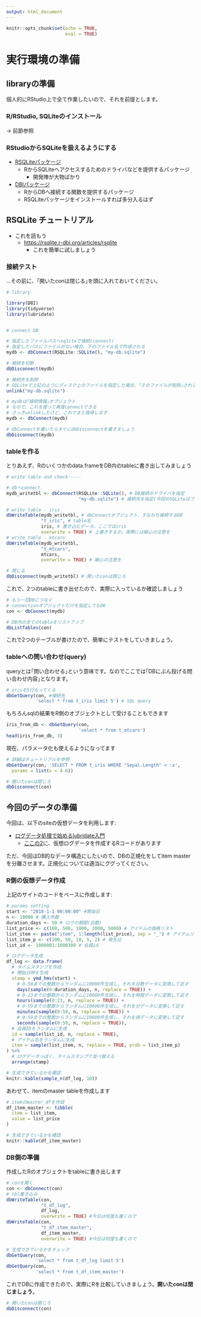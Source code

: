 ```yaml
---
output: html_document
---
```


```r
knitr::opts_chunk$set(echo = TRUE,
                      eval = TRUE)
```

# 実行環境の準備


## libraryの準備

個人的にRStudio上で全て作業したいので、それを前提とします。

### R/RStudio, SQLiteのインストール

-> 前節参照

### RStudioからSQLiteを扱えるようにする

- [RSQLiteパッケージ](https://rsqlite.r-dbi.org/index.html)
    - RからSQLiteへアクセスするためのドライバなどを提供するパッケージ
        - 開発陣が大物ばかり
- [DBIパッケージ](https://dbi.r-dbi.org/)
    - RからDBへ接続する関数を提供するパッケージ
    - RSQLiteパッケージをインストールすれば多分入るはず


## RSQLite チュートリアル

- これを読もう
    - <https://rsqlite.r-dbi.org/articles/rsqlite>
      - これを簡単に試しましょう

### 接続テスト

...その前に、｢開いたconは閉じる｣を頭に入れておいてください。

```r

# library

library(DBI)
library(tidyverse)
library(lubridate)


# connect DB 

# 指定したファイルパスへsqliteで接続(connect)
# 指定したパスにファイルがない場合、下のファイル名で作成される
mydb <- dbConnect(RSQLite::SQLite(), "my-db.sqlite")

# 接続を切断
dbDisconnect(mydb)

# 接続先を削除
# SQLiteで上記のようにディスク上のファイルを指定した場合、｢そのファイルが削除｣される
unlink("my-db.sqlite")

# mydbは｢接続情報｣オブジェクト
# なので、これを使って再度connectできる
# さっきunlinkしたけど、これでまた復帰します
mydb <- dbConnect(mydb)

# dbConnectを書いたらすぐにdbDisconnectを書きましょう
dbDisconnect(mydb)
```

### tableを作る

とりあえず、Rのいくつかのdata.frameをDB内のtableに書き出してみましょう

```r
# write table and check-----

# dbへconnect
mydb_writetbl <- dbConnect(RSQLite::SQLite(), # DB接続のドライバを指定
                           "my-db.sqlite") # 接続先を指定(今回のSQLiteはファイルパス)

# write table - iris
dbWriteTable(mydb_writetbl, # dbConnectオブジェクト、すなわち接続するDB
             "t_iris", # table名
             iris, # 書き込むデータ。ここではiris
             overwrite = TRUE) # 上書きするか。実際には細心の注意を
# write table - mtcars
dbWriteTable(mydb_writetbl,
             "t_mtcars",
             mtcars,
             overwrite = TRUE) # 細心の注意を

# 閉じる
dbDisconnect(mydb_writetbl) # 開いたconは閉じろ
```

これで、2つのtableに書き出せたので、実際に入っているか確認しましょう

```r
# もう一回DBにつなぐ
# connectionオブジェクトだけを指定してもOK
con <- dbConnect(mydb)

# DB内の全てのtableをリストアップ
dbListTables(con)
```
これで2つのテーブルが書けたので、簡単にテストをしていきましょう。

### tableへの問い合わせ(query)

queryとは｢問い合わせる｣という意味です。なのでここでは｢DBにぶん投げる問い合わせ内容｣となります。

```r
# irisを5行もってくる
dbGetQuery(con, #接続先
           'select * from t_iris limit 5') # SQL query
```

もちろんsqlの結果をR側のオブジェクトとして受けることもできます

```r
iris_from_db <- dbGetQuery(con,
                           'select * from t_mtcars')
head(iris_from_db, 3)
```

現在、パラメータ化も使えるようになってます

```r
# 詳細はチュートリアルを参照
dbGetQuery(con, 'SELECT * FROM t_iris WHERE "Sepal.Length" < :x', 
  params = list(x = 4.6))
```


```r
# 開いたconは閉じろ
dbDisconnect(con)
```

## 今回のデータの準備

今回は、以下のsiteの仮想データを利用します:

- [ログデータ処理で始めるlubridate入門](https://kazutan.github.io/SappoRoR8/index.html)
    - [ここの2](https://kazutan.github.io/SappoRoR8/02-makelog_duration.html)に、仮想ログデータを作成するRコードがあります

ただ、今回はDB的なデータ構造にしたいので、DBの正規化をしてitem masterを分離させます。正規化については適当にググってください。

### R側の仮想データ作成

上記のサイトのコードをベースに作成します:

```r
# params setting
start <- "2018-1-1 00:00:00" #開始日
n <- 10000 # 購入件数
duration_days <- 50 # ログの期間(日数)
list_price <- c(100, 500, 1000, 2000, 5000) # アイテムの価格リスト
list_item <- paste("item", 1:length(list_price), sep = "_") # アイテムリスト
list_item_p <- c(100, 50, 10, 5, 2) # 発生比
list_id <- 1000001:1000300 # 会員id

# ログデータ生成
df_log <- data.frame(
  # タイムスタンプを作成
  # 開始日時を生成
  stamp = ymd_hms(start) +
    # 0-50までの整数からランダムに10000件生成し、それを日数データに変換して足す
    days(sample(0:duration_days, n, replace = TRUE)) +
    # 0-23までの整数からランダムに10000件生成し、それを時間データに変換して足す
    hours(sample(0:23, n, replace = TRUE)) +
    # 0-59までの整数からランダムに10000件生成し、それを分データに変換して足す
    minutes(sample(0:59, n, replace = TRUE)) +
    # 0-59までの整数からランダムに10000件生成し、それを病データに変換して足す
    seconds(sample(0:59, n, replace = TRUE)),
  # 会員IDをランダムに生成
  id = sample(list_id, n, replace = TRUE),
  # アイテム名をランダムに生成
  item = sample(list_item, n, replace = TRUE, prob = list_item_p)
) %>%
  # ログデータっぽく、タイムスタンプで並べ替える
  arrange(stamp)

# 生成できているかを確認
knitr::kable(sample_n(df_log, 10))
```

あわせて、itemのmaster tableを作成します

```r
# itemのmaster dfを作成
df_item_master <- tibble(
  item = list_item,
  value = list_price
)

# 生成できているかを確認
knitr::kable(df_item_master)
```


### DB側の準備

作成したRのオブジェクトをtableに書き出します

```r
# conを開く
con <- dbConnect(con)
# tbl書き込み
dbWriteTable(con,
             "t_df_log",
             df_log,
             overwrite = TRUE) #今日は何度も書くので
dbWriteTable(con,
             "t_df_item_master",
             df_item_master,
             overwrite = TRUE) #今日は何度も書くので

# 生成できているかをチェック
dbGetQuery(con,
           'select * from t_df_log limit 5')
dbGetQuery(con,
           'select * from t_df_item_master')
```

これでDBに作成できたので、実際にRを比較していきましょう。**開いたconは閉じましょう**。

```r
# 開いたconは閉じろ
dbDisconnect(con)
```

